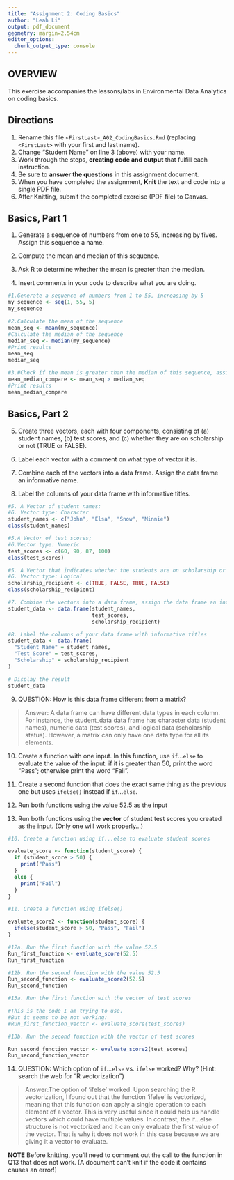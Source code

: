 ```yaml
---
title: "Assignment 2: Coding Basics"
author: "Leah Li"
output: pdf_document
geometry: margin=2.54cm
editor_options: 
  chunk_output_type: console
---
```


## OVERVIEW

This exercise accompanies the lessons/labs in Environmental Data Analytics on coding basics.

## Directions

1.  Rename this file `<FirstLast>_A02_CodingBasics.Rmd` (replacing `<FirstLast>` with your first and last name).
2.  Change "Student Name" on line 3 (above) with your name.
3.  Work through the steps, **creating code and output** that fulfill each instruction.
4.  Be sure to **answer the questions** in this assignment document.
5.  When you have completed the assignment, **Knit** the text and code into a single PDF file.
6.  After Knitting, submit the completed exercise (PDF file) to Canvas.

## Basics, Part 1

1.  Generate a sequence of numbers from one to 55, increasing by fives. Assign this sequence a name.

2.  Compute the mean and median of this sequence.

3.  Ask R to determine whether the mean is greater than the median.

4.  Insert comments in your code to describe what you are doing.

```r
#1.Generate a sequence of numbers from 1 to 55, increasing by 5
my_sequence <- seq(1, 55, 5)
my_sequence

#2.Calculate the mean of the sequence
mean_seq <- mean(my_sequence)
#Calculate the median of the sequence
median_seq <- median(my_sequence)
#Print results
mean_seq
median_seq

#3.#Check if the mean is greater than the median of this sequence, assign result to mean_median_compare
mean_median_compare <- mean_seq > median_seq
#Print results
mean_median_compare 

```

## Basics, Part 2

5.  Create three vectors, each with four components, consisting of (a) student names, (b) test scores, and (c) whether they are on scholarship or not (TRUE or FALSE).

6.  Label each vector with a comment on what type of vector it is.

7.  Combine each of the vectors into a data frame. Assign the data frame an informative name.

8.  Label the columns of your data frame with informative titles.

```r
#5. A Vector of student names; 
#6. Vector type: Character
student_names <- c("John", "Elsa", "Snow", "Minnie")
class(student_names)

#5.A Vector of test scores; 
#6.Vector type: Numeric
test_scores <- c(60, 90, 87, 100)
class(test_scores)

#5. A Vector that indicates whether the students are on scholarship or not; 
#6. Vector type: Logical
scholarship_recipient <- c(TRUE, FALSE, TRUE, FALSE)
class(scholarship_recipient)

#7. Combine the vectors into a data frame, assign the data frame an informative name.
student_data <- data.frame(student_names, 
                           test_scores, 
                           scholarship_recipient)

#8. Label the columns of your data frame with informative titles
student_data <- data.frame(
  "Student Name" = student_names, 
  "Test Score" = test_scores, 
  "Scholarship" = scholarship_recipient
)

# Display the result
student_data

```

9.  QUESTION: How is this data frame different from a matrix?

> Answer: A data frame can have different data types in each column. For instance, the student_data data frame has character data (student names), numeric data (test scores), and logical data (scholarship status). However, a matrix can only have one data type for all its elements.

10. Create a function with one input. In this function, use `if`...`else` to evaluate the value of the input: if it is greater than 50, print the word "Pass"; otherwise print the word "Fail". 

11. Create a second function that does the exact same thing as the previous one but uses `ifelse()` instead if `if`...`else `. 

12. Run both functions using the value 52.5 as the input

13. Run both functions using the **vector** of student test scores you created as the input. (Only one will work properly...)

```r
#10. Create a function using if...else to evaluate student scores

evaluate_score <- function(student_score) {
  if (student_score > 50) {
    print("Pass")
  } 
  else {
    print("Fail")
  }
}

#11. Create a function using ifelse()

evaluate_score2 <- function(student_score) {
  ifelse(student_score > 50, "Pass", "Fail")
}

#12a. Run the first function with the value 52.5
Run_first_function <- evaluate_score(52.5)
Run_first_function

#12b. Run the second function with the value 52.5
Run_second_function <- evaluate_score2(52.5)
Run_second_function

#13a. Run the first function with the vector of test scores

#This is the code I am trying to use.
#But it seems to be not working: 
#Run_first_function_vector <- evaluate_score(test_scores)

#13b. Run the second function with the vector of test scores

Run_second_function_vector <- evaluate_score2(test_scores)
Run_second_function_vector
```

14. QUESTION: Which option of `if`...`else` vs. `ifelse` worked? Why? (Hint: search the web for "R vectorization")

> Answer:The option of 'ifelse' worked. Upon searching the R vectorization, I found out that the function 'ifelse' is vectorized, meaning that this function can apply a single operation to each element of a vector. This is very useful since it could help us handle vectors which could have multiple values. In contrast, the if...else structure is not vectorized and it can only evaluate the first value of the vector. That is why it does not work in this case because we are giving it a vector to evaluate. 


**NOTE** Before knitting, you'll need to comment out the call to the function in Q13 that does not work. (A document can't knit if the code it contains causes an error!)